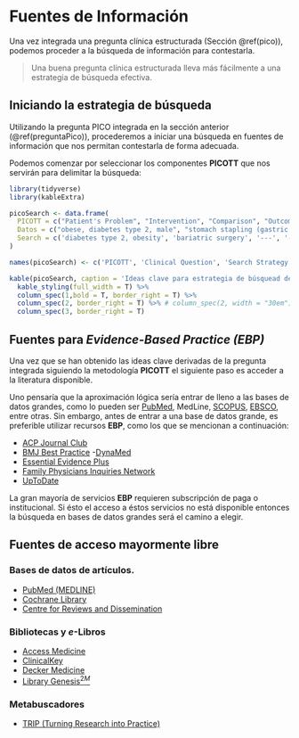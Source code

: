 # Fuentes de Información

Una vez integrada una pregunta clínica estructurada (Sección \@ref(pico)), podemos proceder a la búsqueda de información para contestarla.

  > Una buena pregunta clínica estructurada lleva más fácilmente a una estrategia de búsqueda efectiva.

## Iniciando la estrategia de búsqueda
Utilizando la pregunta PICO integrada en la sección anterior (\@ref(preguntaPico)), procederemos a iniciar una búsqueda en fuentes de información que nos permitan contestarla de forma adecuada.

Podemos comenzar por seleccionar los componentes **PICOTT** que nos servirán para delimitar la búsqueda:

```r
library(tidyverse)
library(kableExtra)

picoSearch <- data.frame(
  PICOTT = c("Patient's Problem", "Intervention", "Comparison", "Outcome","Type of Question", "Type of Study"),
  Datos = c("obese, diabetes type 2, male", "stomach stapling (gastric bypass surgery; bariatric surgery)", "standard medical care", "remission of diabetes; weight loss; mortality", "therapy", "RCT"),
  Search = c('diabetes type 2, obesity', 'bariatric surgery', '---', '---', '---','Clinical Query-Therapy/narrow OR Randomized Control Trial as publication type')
)

names(picoSearch) <- c('PICOTT', 'Clinical Question', 'Search Strategy')

kable(picoSearch, caption = 'Ideas clave para estrategia de búsquead derivadas de PICOTT') %>%
  kable_styling(full_width = T) %>%
  column_spec(1,bold = T, border_right = T) %>%
  column_spec(2, border_right = T) %>% # column_spec(2, width = "30em")
  column_spec(3, border_right = T)
```

## Fuentes para *Evidence-Based Practice (EBP)*

Una vez que se han obtenido las ideas clave derivadas de la pregunta integrada siguiendo la metodología **PICOTT** el siguiente paso es acceder a la literatura disponible.

Uno pensaría que la aproximación lógica sería entrar de lleno a las bases de datos grandes, como lo pueden ser [PubMed](https://www.ncbi.nlm.nih.gov/pubmed/), MedLine, [SCOPUS](https://www.scopus.com/search/form.uri?display=basic), [EBSCO](https://www.ebsco.com/), entre otras. Sin embargo, antes de entrar a una base de datos grande, es preferible utilizar recursos **EBP**, como los que se mencionan a continuación:

- [ACP Journal Club](https://annals.org/aim/journal-club)
- [BMJ Best Practice](https://bestpractice.bmj.com/info/evidence-information/)
-[DynaMed](https://www.dynamed.com/)
- [Essential Evidence Plus](https://www.essentialevidenceplus.com/)
- [Family Physicians Inquiries Network](https://www.fpin.org/ci-overview)
- [UpToDate](https://www.uptodate.com/home)

La gran mayoría de servicios **EBP** requieren subscripción de paga o institucional. Si ésto el acceso a éstos servicios no está disponible entonces la búsqueda en bases de datos grandes será el camino a elegir.

## Fuentes de acceso mayormente libre

### Bases de datos de artículos.

- [PubMed (MEDLINE)](https://www.ncbi.nlm.nih.gov/pubmed/)
- [Cochrane Library](https://www.cochranelibrary.com/)
- [Centre for Reviews and Dissemination](https://www.crd.york.ac.uk/CRDWeb/)

### Bibliotecas y *e*-Libros

- [Access Medicine](https://accessmedicine.mhmedical.com/)
- [ClinicalKey](https://www.clinicalkey.com/#!/)
- [Decker Medicine](https://www.deckerip.com/)
- [Library Genesis$^{2M}$](https://libgen.is/)

### Metabuscadores

- [TRIP (Turning Research into Practice)](http://www.tripdatabase.com/)
